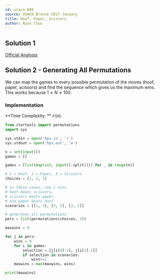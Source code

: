 ```yaml
---
id: usaco-688
source: USACO Bronze 2017 January
title: Hoof, Paper, Scissors
author: Ryan Chou
---
```


## Solution 1
[Official Analysis](http://www.usaco.org/current/data/sol_hps_bronze_jan17.html)

## Solution 2 - Generating All Permutations

We can map the games to every possible permutation of the moves (hoof, paper, scissors) and find the sequence which gives us the maximum wins. This works because $1 \leq N \leq 100$.

### Implementation

**Time Complexity: ** $\mathcal{O}(n)$.
<LanguageSection>
<PySection> 

```py
from itertools import permutations
import sys

sys.stdin = open('hps.in', 'r')
sys.stdout = open('hps.out', 'w')

n = int(input())
games = []

games = [list(map(int, input().split())) for _ in range(n)]

# 1 = Hoof, 2 = Paper, 3 = Scissors
choices = [1, 2, 3]

# in these cases, cow 1 wins
# hoof beats scissors, 
# scissors beats paper, 
# and paper beats hoof
scenarios = [[1, 3], [3, 2], [2, 1]]

# generates all permutations
pers = list(permutations(choices, 3))

maxwins = 0

for j in pers:
	wins = 0
	for i in games:
		selection = [j[i[0]-1], j[i[1]-1]]
		if selection in scenarios:
			wins+=1
	maxwins = max(maxwins, wins)

print(maxwins)
```
</PySection>
</LanguageSection>
